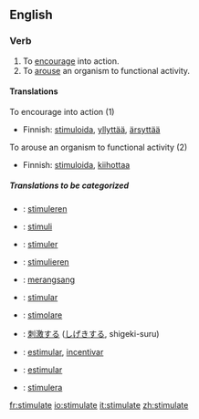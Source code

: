 ==English==

===Verb===
{{en-infl-reg-other-e|stimulat|e}}
# To [[encourage]] into action.
# To [[arouse]] an organism to functional activity.

====Translations====
;To encourage into action (1)
{{top}}
*Finnish: [[stimuloida]], [[yllyttää]], [[ärsyttää]]
{{mid}}
{{bottom}}

;To arouse an organism to functional activity (2)
{{top}}
*Finnish: [[stimuloida]], [[kiihottaa]]
{{mid}}
{{bottom}}

=====Translations to be categorized=====
{{checktrans}}

*{{ttbc|Dutch}}: [[stimuleren]]
*{{ttbc|Esperanto}}: [[stimuli]]
*{{ttbc|French}}: [[stimuler]]
*{{ttbc|German}}: [[stimulieren]]
*{{ttbc|Indonesian}}: [[rangsang|merangsang]]
*{{ttbc|Interlingua}}: [[stimular]]

*{{ttbc|Italian}}: [[stimolare]]
*{{ttbc|Japanese}}: [[刺激]]する ([[しげき]]する, shigeki-suru)
*{{ttbc|Portuguese}}: [[estimular]], [[incentivar]]
*{{ttbc|Spanish}}: [[estimular]]
*{{ttbc|Swedish}}: [[stimulera]]

[[fr:stimulate]]
[[io:stimulate]]
[[it:stimulate]]
[[zh:stimulate]]